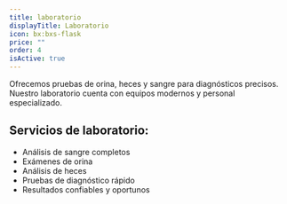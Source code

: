 ```yaml
---
title: laboratorio
displayTitle: Laboratorio
icon: bx:bxs-flask
price: ""
order: 4
isActive: true
---
```


Ofrecemos pruebas de orina, heces y sangre para diagnósticos precisos. Nuestro laboratorio cuenta con equipos modernos y personal especializado.

## Servicios de laboratorio:
- Análisis de sangre completos
- Exámenes de orina
- Análisis de heces
- Pruebas de diagnóstico rápido
- Resultados confiables y oportunos
